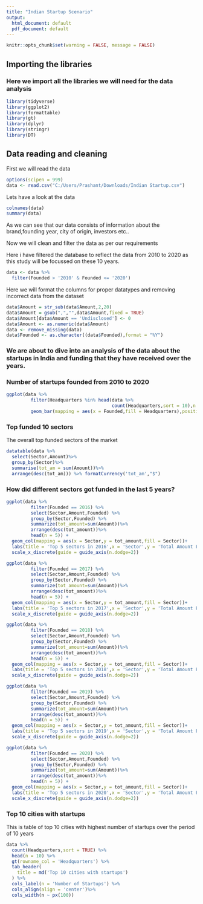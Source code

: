 ```yaml
---
title: "Indian Startup Scenario"
output:
  html_document: default
  pdf_document: default
---
```


```r
knitr::opts_chunk$set(warning = FALSE, message = FALSE)
```
## Importing the libraries
### Here we import all the libraries we will need for the data analysis

```r
library(tidyverse)
library(ggplot2)
library(formattable)
library(gt)
library(dplyr)
library(stringr)
library(DT)
```

## Data reading and cleaning

First we will read the data 
```r
options(scipen = 999)
data <- read.csv("C:/Users/Prashant/Downloads/Indian Startup.csv")

```

Lets have a look at the data

```r
colnames(data)
summary(data)
```

As we can see that our data consists of information about the brand,founding year, city of origin, investors etc..

Now we will clean and filter the data as per our requirements

Here i have filtered the database to reflect the data from 2010 to 2020 as this study will be focussed on these 10 years.

```r
data <- data %>%
  filter(Founded > '2010' & Founded <= '2020')
```

Here we will format the columns for proper datatypes and removing incorrect data from the dataset

```r
data$Amount = str_sub(data$Amount,2,20)
data$Amount = gsub(",","",data$Amount,fixed = TRUE)
data$Amount[data$Amount == 'Undisclosed'] <- 0
data$Amount <- as.numeric(data$Amount)
data <- remove_missing(data)
data$Founded <- as.character((data$Founded),format = "%Y")
```


### We are about to dive into an analysis of the data about the startups in India and funding that they have received over the years.

### Number of startups founded from 2010 to 2020

```r
ggplot(data %>%
         filter(Headquarters %in% head(data %>%
                                       count(Headquarters,sort = 10),n = 10)$Headquarters[c(1:5)])) +
         geom_bar(mapping = aes(x = Founded,fill = Headquarters),position = 'dodge')
```

### Top funded 10 sectors

The overall top funded sectors of the market
```r
datatable(data %>%
  select(Sector,Amount)%>%
  group_by(Sector)%>%
  summarise(tot_am = sum(Amount))%>%
  arrange(desc(tot_am))) %>% formatCurrency('tot_am',"$")
```

### How did different sectors got funded in the last 5 years?

```r
ggplot(data %>%
         filter(Founded == 2016) %>%
         select(Sector,Amount,Founded) %>%
         group_by(Sector,Founded) %>%
         summarize(tot_amount=sum(Amount))%>%
         arrange(desc(tot_amount))%>%
         head(n = 5)) +
  geom_col(mapping = aes(x = Sector,y = tot_amount,fill = Sector))+
  labs(title = 'Top 5 sectors in 2016',x = 'Sector',y = 'Total Amount Funded')+
  scale_x_discrete(guide = guide_axis(n.dodge=2))
```
```r
ggplot(data %>%
         filter(Founded == 2017) %>%
         select(Sector,Amount,Founded) %>%
         group_by(Sector,Founded) %>%
         summarize(tot_amount=sum(Amount))%>%
         arrange(desc(tot_amount))%>%
         head(n = 5)) +
  geom_col(mapping = aes(x = Sector,y = tot_amount,fill = Sector))+
  labs(title = 'Top 5 sectors in 2017',x = 'Sector',y = 'Total Amount Funded')+
  scale_x_discrete(guide = guide_axis(n.dodge=2))
```
```r
ggplot(data %>%
         filter(Founded == 2018) %>%
         select(Sector,Amount,Founded) %>%
         group_by(Sector,Founded) %>%
         summarize(tot_amount=sum(Amount))%>%
         arrange(desc(tot_amount))%>%
         head(n = 5)) +
  geom_col(mapping = aes(x = Sector,y = tot_amount,fill = Sector))+
  labs(title = 'Top 5 sectors in 2018',x = 'Sector',y = 'Total Amount Funded')+
  scale_x_discrete(guide = guide_axis(n.dodge=2))
```
```r
ggplot(data %>%
         filter(Founded == 2019) %>%
         select(Sector,Amount,Founded) %>%
         group_by(Sector,Founded) %>%
         summarize(tot_amount=sum(Amount))%>%
         arrange(desc(tot_amount))%>%
         head(n = 5)) +
  geom_col(mapping = aes(x = Sector,y = tot_amount,fill = Sector))+
  labs(title = 'Top 5 sectors in 2019',x = 'Sector',y = 'Total Amount Funded')+
  scale_x_discrete(guide = guide_axis(n.dodge=2))
```
```r
ggplot(data %>%
         filter(Founded == 2020) %>%
         select(Sector,Amount,Founded) %>%
         group_by(Sector,Founded) %>%
         summarize(tot_amount=sum(Amount))%>%
         arrange(desc(tot_amount))%>%
         head(n = 5)) +
  geom_col(mapping = aes(x = Sector,y = tot_amount,fill = Sector))+
  labs(title = 'Top 5 sectors in 2020',x = 'Sector',y = 'Total Amount Funded')+
  scale_x_discrete(guide = guide_axis(n.dodge=2))
```

### Top 10 cities with startups

This is table of top 10 cities with highest number of startups over the period of 10 years

```r
data %>%
  count(Headquarters,sort = TRUE) %>%
  head(n = 10) %>%
  gt(rowname_col = 'Headquarters') %>%
  tab_header(
    title = md('Top 10 cities with startups')
  ) %>%
  cols_label(n = 'Number of Startups') %>%
  cols_align(align = 'center')%>%
  cols_width(n ~ px(100))
```


